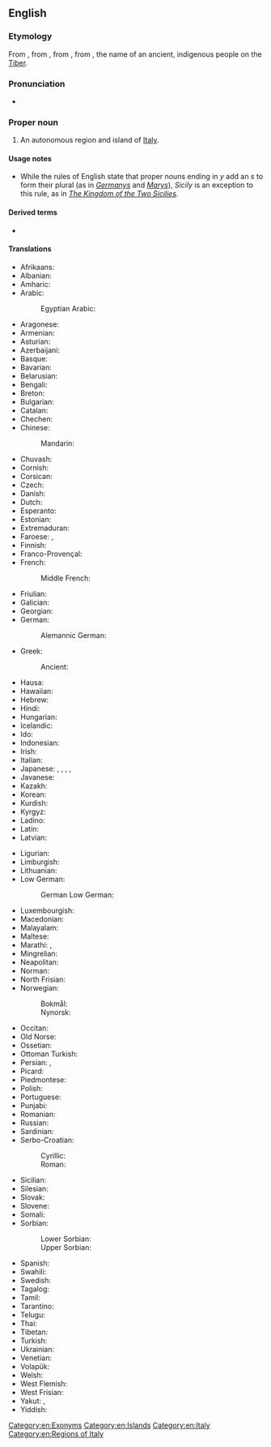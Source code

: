 ==English==

===Etymology===
From {{der|en|it|Sicilia}}, from {{der|en|la|Sicilia|}}, from {{der|en|grc|Σικελία|}}, from {{m|grc|Σίκελος||{{w|Sicels}}}}, the name of an ancient, indigenous people on the [[Tiber]].

===Pronunciation===
* {{IPA|/ˈsɪsɨli/|lang=en}}

===Proper noun===
{{wikipedia}}
{{en-proper noun|Sicilies}} {{qualifier|see usage notes below}}

# An autonomous region and island of [[Italy]].

====Usage notes====
* While the rules of English state that proper nouns ending in ''y'' add an ''s'' to form their plural (as in ''[[Germany]]s'' and ''[[Mary]]s''), ''Sicily'' is an exception to this rule, as in ''[[w:Kingdom of the Two Sicilies|The Kingdom of the Two Sicilies]]''.

====Derived terms====
* {{l|en|Sicilian}}

====Translations====
{{trans-top|island}}
* Afrikaans: {{t|af|Sisilië}}
* Albanian: {{t|sq|Siçilia|f}}
* Amharic: {{t|am|ሲኪልያ}}
* Arabic: {{t|ar|صِقِلِّيَّة|f}}
*: Egyptian Arabic: {{t|arz|سيسيليا|f|tr=sisilia|sc=Arab}}
* Aragonese: {{t|an|Secilia|f}}
* Armenian: {{t|hy|Սիցիլիա}}
* Asturian: {{t|ast|Sicilia|f}}
* Azerbaijani: {{t|az|Siciliya}}
* Basque: {{t|eu|Sizilia}}
* Bavarian: {{t|bar|Sizilien|n}}
* Belarusian: {{t|be|Сыцылія|f}}
* Bengali: {{t|bn|সিসিলি}}
* Breton: {{t|br|Sikilia|f}}
* Bulgarian: {{t|bg|Сицилия|f}}
* Catalan: {{t|ca|Sicília|f}}
* Chechen: {{t|ce|Сицили}}
* Chinese:
*: Mandarin: {{t+|cmn|西西里|tr=Xixīlǐ|sc=Hani}}
* Chuvash: {{t|cv|Сицили}}
* Cornish: {{t|kw|Sisili|f}}
* Corsican: {{t|co|Sicilia|f}}
* Czech: {{t+|cs|Sicílie|f}}
* Danish: {{t|da|Sicilien}}
* Dutch: {{t+|nl|Sicilië|n}}
* Esperanto: {{t|eo|Sicilio}}
* Estonian: {{t|et|Sitsiilia}}
* Extremaduran: {{t|ext|Sicília|f}}
* Faroese: {{t|fo|Sikiloy|f}}, {{t|fo|Sisilia|f}}
* Finnish: {{t+|fi|Sisilia}}
* Franco-Provençal: {{t|frp|Secila|f}}
* French: {{t+|fr|Sicile|f}}
*: Middle French: {{t|frm|Sycile|f}}
* Friulian: {{t|fur|Sicilie|f}}
* Galician: {{t|gl|Sicilia|f}}
* Georgian: {{t|ka|სიცილია}}
* German: {{t+|de|Sizilien|n}}
*: Alemannic German: {{t|gsw|Sizilie|n}}
* Greek: {{t+|el|Σικελία|f}}
*: Ancient: {{t|grc|Σικελία|f}}
* Hausa: {{t|ha|Sisiliya}}
* Hawaiian: {{t|haw|Kikilia}}
* Hebrew: {{t|he|סִיצִילְיָה|f}}
* Hindi: {{t|hi|सिसिली}}
* Hungarian: {{t+|hu|Szicília}}
* Icelandic: {{t|is|Sikiley|f}}
* Ido: {{t+|io|Sicilia}}
* Indonesian: {{t|id|Sisilia}}
* Irish: {{t|ga|Sicil|f|alt=An tSicil}}
* Italian: {{t+|it|Sicilia|f}}
* Japanese: {{t|ja|シチリア|tr=Shichiria}}, {{t|ja|シチリア州|tr=Shichiria-shū, region}}, {{t|ja|シチリア島|tr=Shichiria-tō, island}}, {{t|ja|シシリー|tr=Shishirī}}, {{t|ja|シシリー島|tr=Shishirī-tō, island}}
* Javanese: {{t|jv|Sisilia}}
* Kazakh: {{t|kk|Сицилия}}
* Korean: {{t|ko|시실리|tr=Sisilli}}
* Kurdish: {{t+|ku|Sîcîlya|f}}
* Kyrgyz: {{t+|ky|Сицилия}}
* Ladino: {{t|lad|Sisilia|f}}
* Latin: {{t+|la|Sicilia|f}}
* Latvian: {{t|lv|Sicīlija|f}}
{{trans-mid}}
* Ligurian: {{t|lij|Siçilia|f}}
* Limburgish: {{t|li|Sicilië|n}}
* Lithuanian: {{t|lt|Sicilija|f}}
* Low German:
*: German Low German: {{t|nds-de|Sizilien|n}}
* Luxembourgish: {{t|lb|Sizilien|n}}
* Macedonian: {{t|mk|Сицилија|f}}
* Malayalam: {{t|ml|സിസിലി}}
* Maltese: {{t|mt|Sqallija|m}}
* Marathi: {{t|mr|सिसिली|tr=sisilī|sc=Deva}}, {{t|mr|सिचिल्या}}
* Mingrelian: {{t|xmf|სიცილია}}
* Neapolitan: {{t|nap|Sicilia|f}}
* Norman: {{t|nrf|Sicile|f}}
* North Frisian: {{t|frr|Siziilien|n}}
* Norwegian:
*: Bokmål: {{t|nb|Sicilia|f}}
*: Nynorsk: {{t|nn|Sicilia|f}}
* Occitan: {{t|oc|Sicília|f}}
* Old Norse: {{t|non|Sikiley|f}}
* Ossetian: {{t|os|Сицили}}
* Ottoman Turkish: {{t|ota|چچلیا|sc=ota-Arab}}
* Persian: {{t+|fa|سیسیل|tr=sisil}}, {{t|fa|صقلیه|tr=seqliye}}
* Picard: {{t|pcd|Sicile|f}}
* Piedmontese: {{t|pms|Sicilia|f}}
* Polish: {{t+|pl|Sycylia|f}}
* Portuguese: {{t+|pt|Sicília|f}}
* Punjabi: {{t|pa|ਸਿਚੀਲੀਆ}}
* Romanian: {{t|ro|Sicilia|f}}
* Russian: {{t+|ru|Сици́лия|f}}
* Sardinian: {{t|sc|Sitzìlia|f}}
* Serbo-Croatian:
*: Cyrillic: {{t|sh|Сѝцӣлија|f}}
*: Roman: {{t+|sh|Sìcīlija|f}}
* Sicilian: {{t|scn|Sicilia|f}}
* Silesian: {{t|szl|Sycylijo|n}}
* Slovak: {{t|sk|Sicília|f}}
* Slovene: {{t+|sl|Sicílija|f}}
* Somali: {{t|so|Sasiiliya}}
* Sorbian:
*: Lower Sorbian: {{t|dsb|Siciliska|f}}
*: Upper Sorbian: {{t|hsb|Sicilska|f}}
* Spanish: {{t+|es|Sicilia|f}}
* Swahili: {{t|sw|Sisilia}}
* Swedish: {{t+|sv|Sicilien|n}}
* Tagalog: {{t|tl|Sisily}}
* Tamil: {{t|ta|சிசிலி}}
* Tarantino: {{t|roa-tar|Sicilie|f}}
* Telugu: {{t|te|సిసిలీ}}
* Thai: {{t|th|ซิซิลี|tr=sí-sí-lee}}
* Tibetan: {{t|bo|སི་ཅི་ལི་ཡ།}}
* Turkish: {{t+|tr|Sicilya}}
* Ukrainian: {{t|uk|Сици́лія|f}}
* Venetian: {{t|vec|Siciłia|f}}
* Volapük: {{t+|vo|Sikileän}}
* Welsh: {{t|cy|Sisili|f}}
* West Flemish: {{t|vls|Sicilië|n}}
* West Frisian: {{t|fy|Sisylje}}
* Yakut: {{t|sah|Сициилийэ}}, {{t|sah|Сицилия}}
* Yiddish: {{t|yi|סיציליע|f}}
{{trans-bottom}}

[[Category:en:Exonyms]]
[[Category:en:Islands]]
[[Category:en:Italy]]
[[Category:en:Regions of Italy]]